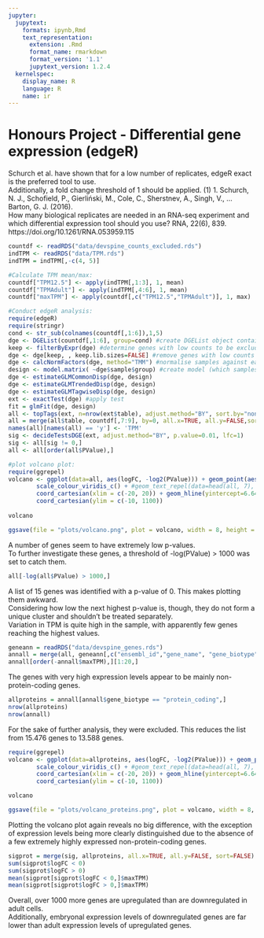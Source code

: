 ```yaml
---
jupyter:
  jupytext:
    formats: ipynb,Rmd
    text_representation:
      extension: .Rmd
      format_name: rmarkdown
      format_version: '1.1'
      jupytext_version: 1.2.4
  kernelspec:
    display_name: R
    language: R
    name: ir
---
```


# Honours Project - Differential gene expression (edgeR)
Schurch et al. have shown that for a low number of replicates, edgeR exact is the preferred tool to use.\
Additionally, a fold change threshold of 1 should be applied. (1)
1. Schurch, N. J., Schofield, P., Gierliński, M., Cole, C., Sherstnev, A., Singh, V., … Barton, G. J. (2016).\
How many biological replicates are needed in an RNA-seq experiment and which differential expression tool should you use? RNA, 22(6), 839. https://doi.org/10.1261/RNA.053959.115

```r
countdf <- readRDS("data/devspine_counts_excluded.rds")
indTPM <- readRDS("data/TPM.rds")
indTPM = indTPM[,-c(4, 5)]
```

```r
#Calculate TPM mean/max:
countdf["TPM12.5"] <- apply(indTPM[,1:3], 1, mean)
countdf["TPMAdult"] <- apply(indTPM[,4:6], 1, mean)
countdf["maxTPM"] <- apply(countdf[,c("TPM12.5","TPMAdult")], 1, max)

#Conduct edgeR analysis:
require(edgeR)
require(stringr)
cond <- str_sub(colnames(countdf[,1:6]),1,5)
dge <- DGEList(countdf[,1:6], group=cond) #create DGEList object containing data from E12.5 and Adult
keep <- filterByExpr(dge) #determine genes with low counts to be excluded
dge <- dge[keep, , keep.lib.sizes=FALSE] #remove genes with low counts
dge <- calcNormFactors(dge, method="TMM") #normalise samples against each other
design <- model.matrix( ~dge$sample$group) #create model (which samples are compared against which)
dge <- estimateGLMCommonDisp(dge, design)
dge <- estimateGLMTrendedDisp(dge, design)
dge <- estimateGLMTagwiseDisp(dge, design)
ext <- exactTest(dge) #apply test
fit = glmFit(dge, design)
all <- topTags(ext, n=nrow(ext$table), adjust.method="BY", sort.by="none")
all = merge(all$table, countdf[,7:9], by=0, all.x=TRUE, all.y=FALSE,sort=FALSE)
names(all)[names(all) == 'y'] <- 'TPM'
sig <- decideTestsDGE(ext, adjust.method="BY", p.value=0.01, lfc=1)
sig <- all[sig != 0,]
all <- all[order(all$PValue),]

#plot volcano plot:
require(ggrepel)
volcano <- ggplot(data=all, aes(logFC, -log2(PValue))) + geom_point(aes(color=log2(maxTPM)), size=1) +
        scale_colour_viridis_c() + #geom_text_repel(data=head(all, 7), aes(label=Row.names)) 
        coord_cartesian(xlim = c(-20, 20)) + geom_hline(yintercept=6.644) + geom_vline(xintercept=1.5) + geom_vline(xintercept=-1.5) +
        coord_cartesian(ylim = c(-10, 1100))
        
volcano
```

```r
ggsave(file = "plots/volcano.png", plot = volcano, width = 8, height = 8)
```

A number of genes seem to have extremely low p-values.\
To further investigate these genes, a threshold of -log(PValue) > 1000 was set to catch them.

```r
all[-log(all$PValue) > 1000,]
```

A list of 15 genes was identified with a p-value of 0. This makes plotting them awkward. \
Considering how low the next highest p-value is, though, they do not form a unique cluster and shouldn't be treated separately. \
Variation in TPM is quite high in the sample, with apparently few genes reaching the highest values.

```r
geneann = readRDS("data/devspine_genes.rds")
annall = merge(all, geneann[,c("ensembl_id","gene_name", "gene_biotype")], by.x="Row.names", by.y="ensembl_id", all.x=TRUE, all.y=FALSE, sort=FALSE)
annall[order(-annall$maxTPM),][1:20,]
```

The genes with very high expression levels appear to be mainly non-protein-coding genes.

```r
allproteins = annall[annall$gene_biotype == "protein_coding",]
nrow(allproteins)
nrow(annall)
```

For the sake of further analysis, they were excluded. This reduces the list from 15.476 genes to 13.588 genes.

```r
require(ggrepel)
volcano <- ggplot(data=allproteins, aes(logFC, -log2(PValue))) + geom_point(aes(color=log2(maxTPM)), size=1) +
        scale_colour_viridis_c() + #geom_text_repel(data=head(all, 7), aes(label=Row.names)) 
        coord_cartesian(xlim = c(-20, 20)) + geom_hline(yintercept=6.644) + geom_vline(xintercept=1.5) + geom_vline(xintercept=-1.5) +
        coord_cartesian(ylim = c(-10, 1100))

volcano
```

```r
ggsave(file = "plots/volcano_proteins.png", plot = volcano, width = 8, height = 8)
```

Plotting the volcano plot again reveals no big difference, with the exception of expression levels being more clearly distinguished due to the absence of a few extremely highly expressed non-protein-coding genes.

```r
sigprot = merge(sig, allproteins, all.x=TRUE, all.y=FALSE, sort=FALSE)
sum(sigprot$logFC < 0)
sum(sigprot$logFC > 0)
mean(sigprot[sigprot$logFC < 0,]$maxTPM)
mean(sigprot[sigprot$logFC > 0,]$maxTPM)
```

Overall, over 1000 more genes are upregulated than are downregulated in adult cells.\
Additionally, embryonal expression levels of downregulated genes are far lower than adult expression levels of upregulated genes.

